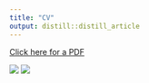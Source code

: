 ```yaml
---
title: "CV"
output: distill::distill_article
---
```


<a href = 'halley_mcveigh_resume_feb_2022.pdf' target = '_blank'>Click here for a PDF</a>



![](files/halley_mcveigh_resume_feb_2022-page-001.jpg)
![](files/halley_mcveigh_resume_feb_2022-page-002.jpg)

